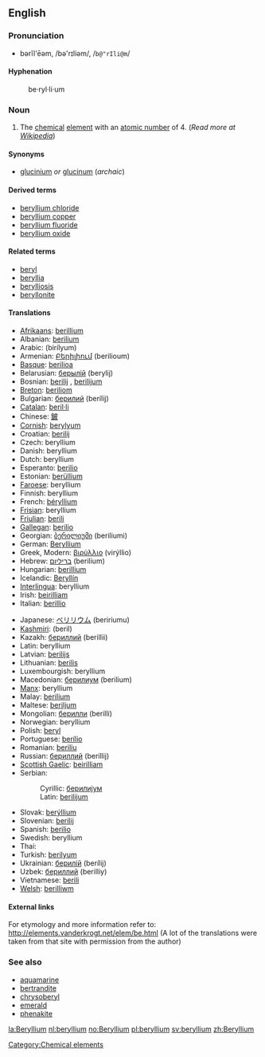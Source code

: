 {{See|Beryllium}}
==English==
{{elements|Be|lithium|Li|boron|B}}
===Pronunciation===
*bərĭl'ēəm, /bə'rɪliəm/, /<tt>b@"rIli@m</tt>/

====Hyphenation====
:be&middot;ryl&middot;li&middot;um

=== Noun ===
{{en-noun-unc}}

# The [[chemical]] [[element]] with an [[atomic number]] of 4. (''Read more at [[w:Beryllium|Wikipedia]]'')

====Synonyms====
*[[glucinium]] ''or'' [[glucinum]] (''archaic'')

====Derived terms====
*[[beryllium chloride]]
*[[beryllium copper]]
*[[beryllium fluoride]]
*[[beryllium oxide]]

====Related terms====
*[[beryl]]
*[[beryllia]]
*[[berylliosis]]
*[[beryllonite]]

====Translations====
{{top}}
*[[Afrikaans]]: [[berillium]]
*Albanian: [[berilium]]
*Arabic: {{ARchar|[[بيريليوم]]}} (birílyum) {{m}}
*Armenian: [[Բերիլիում]] (berilioum)
*[[Basque]]: [[berilioa]]
*Belarusian: [[берылiй]] (berylij) {{m}}
*Bosnian: [[berilij#Bosnian|berilij]] {{m}}, [[berilijum#Bosnian|berilijum]] {{m}}
*[[Breton]]: [[beriliom]]
*Bulgarian: [[берилий]] (berílij) {{m}}
*[[Catalan]]: [[beril·li]] {{m}}
*Chinese: [[鈹]]
*[[Cornish]]: [[berylyum]]
*Croatian: [[berilij#Croatian|berilij]] {{m}}
*Czech: beryllium
*Danish: beryllium
*Dutch: beryllium {{n}}
*Esperanto: [[berilio]]
*Estonian: [[berüllium]]
*[[Faroese]]: beryllium
*Finnish: beryllium
*French: [[béryllium]] {{m}}
*[[Frisian]]: beryllium
*[[Friulian]]: [[berili]]
*[[Gallegan]]: [[berilio]]
*Georgian: [[ბერილიუმი]] (beriliumi)
*German: [[Beryllium]] {{n}}
*Greek, Modern: [[βιρύλλιο]] (virýllio) {{n}}
*Hebrew: [[בריליום]] (berilium)
*Hungarian: [[berillium]]
*Icelandic: [[Beryllín]]
*[[Interlingua]]: beryllium
*Irish: [[beirilliam]]
*Italian: [[berillio]] {{m}}
{{mid}}
*Japanese: [[ベリリウム]] (beririumu)
*[[Kashmiri]]: (beril)
*Kazakh: [[бериллий]] (berillii)
*Latin: beryllium
*Latvian: [[berilijs]]
*Lithuanian: [[berilis]]
*Luxembourgish: beryllium
*Macedonian: [[берилиум]] (berilium)
*[[Manx]]: beryllium
*Malay: [[berilium]]
*Maltese: [[beriljum]]
*Mongolian: [[берилли]] (berilli)
*Norwegian: beryllium
*Polish: [[beryl]] {{m}}
*Portuguese: [[berílio]] {{m}}
*Romanian: [[beriliu]] {{n}}
*Russian: [[бериллий]] (beríllij) {{m}}
*[[Scottish Gaelic]]: [[beirilliam]]
*Serbian:
*:Cyrillic: [[берилиjум#Serbian|берилиjум]] {{m}}
*:Latin: [[berilijum#Serbian|berilijum]] {{m}}
*Slovak: [[berýllium]]
*Slovenian: [[berilij]]
*Spanish: [[berilio]] {{m}}
*Swedish: beryllium
*Thai: {{THchar|[[เบริลเลียม]]}}
*Turkish: [[berilyum]]
*Ukrainian: [[берилiй]] (berílij) {{m}}
*Uzbek: [[бериллий]] (berilliy)
*Vietnamese: [[berili]]
*[[Welsh]]: [[berilliwm]]
{{bottom}}

====External links====
For etymology and more information refer to: http://elements.vanderkrogt.net/elem/be.html
(A lot of the translations were taken from that site with permission from the author)

[[Category:Chemical elements]]

===See also===
*[[aquamarine]]
*[[bertrandite]]
*[[chrysoberyl]]
*[[emerald]]
*[[phenakite]]

[[la:Beryllium]]
[[nl:beryllium]]
[[no:Beryllium]]
[[pl:beryllium]]
[[sv:beryllium]]
[[zh:Beryllium]]